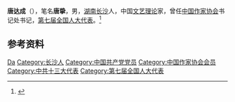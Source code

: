 '''唐达成'''（{{bd|1928年||1999年|}}），笔名'''唐挚'''，男，[[湖南|湖南]][[长沙|长沙]]人，中国[[文艺理论|文艺理论]]家，曾任[[中国作家协会|中国作家协会]]书记处书记，[[第七届全国人大代表|第七届全国人大代表]]。<ref>{{Cite book|title=中华人民共和国职官志|author=何虎生, 李耀东, 向常福主编|publisher=中国社会出版社|year=2003|isbn=9787800883934|location=北京|pages=}}</ref>

== 参考资料 ==
{{reflist}}

{{中国人物小作品}}
{{中国作家协会第四届理事会}}

{{Authority control}}
{{DEFAULTSORT:Tang唐}}
[[Category:唐姓|Da]]
[[Category:长沙人|Category:长沙人]]
[[Category:中国共产党党员|Category:中国共产党党员]]
[[Category:中国作家协会会员|Category:中国作家协会会员]]
[[Category:中共十三大代表|Category:中共十三大代表]]
[[Category:第七届全国人大代表|Category:第七届全国人大代表]]